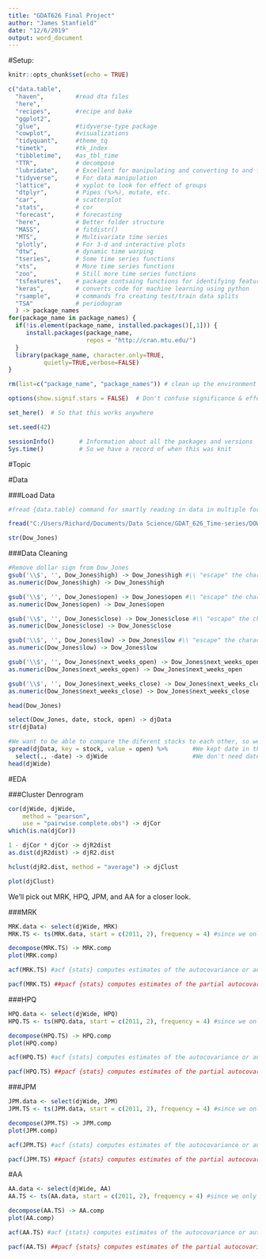 ```yaml
---
title: "GDAT626 Final Project"
author: "James Stanfield"
date: "12/6/2019"
output: word_document
---
```


#Setup:

```r
knitr::opts_chunk$set(echo = TRUE)

c("data.table",
  "haven",         #read dta files
  "here",
  "recipes",       #recipe and bake
  "ggplot2",
  "glue",          #tidyverse-type package
  "cowplot",       #visualizations
  "tidyquant",     #theme_tq
  "timetk",        #tk_index
  "tibbletime",    #as_tbl_time
  "TTR",           # decompose
  "lubridate",     # Excellent for manipulating and converting to and from 'date' data
  "tidyverse",     # For data manipulation
  "lattice",       # xyplot to look for effect of groups
  "dtplyr",        # Pipes (%>%), mutate, etc.
  "car",           # scatterplot
  "stats",         # cor
  "forecast",      # forecasting
  "here",          # Better folder structure
  "MASS",          # fitdistr()
  "MTS",           # Multivariate time series
  "plotly",        # For 3-d and interactive plots
  "dtw",           # dynamic time warping
  "tseries",       # Some time series functions
  "xts",           # More time series functions
  "zoo",           # Still more time series functions
  "tsfeatures",    # package contsaing functions for identifying features of time series
  "keras",         # converts code for machine learning using python
  "rsample",       # commands fro creating test/train data splits
  "TSA"            # periodogram
  ) -> package_names  
for(package_name in package_names) {
  if(!is.element(package_name, installed.packages()[,1])) {
     install.packages(package_name,
                      repos = "http://cran.mtu.edu/")
  }
  library(package_name, character.only=TRUE,
          quietly=TRUE,verbose=FALSE)
}

rm(list=c("package_name", "package_names")) # clean up the environment

options(show.signif.stars = FALSE)  # Don't confuse significance & effect size!

set_here()  # So that this works anywhere

set.seed(42)
```
```r
sessionInfo()       # Information about all the packages and versions
Sys.time()          # So we have a record of when this was knit
```

#Topic

#Data


###Load Data

```r
#fread {data.table} command for smartly reading in data in multiple formats, such as csv or txt

fread("C:/Users/Richard/Documents/Data Science/GDAT_626_Time-series/DOW_JONES/dow_jones_index.data") -> Dow_Jones

str(Dow_Jones)
```

###Data Cleaning

```r
#Remove dollar sign from Dow_Jones
gsub('\\$', '', Dow_Jones$high) -> Dow_Jones$high #\\ "escape" the character
as.numeric(Dow_Jones$high) -> Dow_Jones$high

gsub('\\$', '', Dow_Jones$open) -> Dow_Jones$open #\\ "escape" the character
as.numeric(Dow_Jones$open) -> Dow_Jones$open

gsub('\\$', '', Dow_Jones$close) -> Dow_Jones$close #\\ "escape" the character
as.numeric(Dow_Jones$close) -> Dow_Jones$close

gsub('\\$', '', Dow_Jones$low) -> Dow_Jones$low #\\ "escape" the character
as.numeric(Dow_Jones$low) -> Dow_Jones$low

gsub('\\$', '', Dow_Jones$next_weeks_open) -> Dow_Jones$next_weeks_open #\\ "escape" the character
as.numeric(Dow_Jones$next_weeks_open) -> Dow_Jones$next_weeks_open

gsub('\\$', '', Dow_Jones$next_weeks_close) -> Dow_Jones$next_weeks_close #\\ "escape" the character
as.numeric(Dow_Jones$next_weeks_close) -> Dow_Jones$next_weeks_close

head(Dow_Jones)
```

```r
select(Dow_Jones, date, stock, open) -> djData
str(djData)
```


```r
#We want to be able to compare the diferent stocks to each other, so we will spread {tidyr} them out.
spread(djData, key = stock, value = open) %>%       #We kept date in the previous step, so we could successfully spread
  select(., -date) -> djWide                        #We don't need date anymore, so we can drop it
head(djWide)
```

#EDA

###Cluster Denrogram

```r
cor(djWide, djWide, 
    method = "pearson",
    use = "pairwise.complete.obs") -> djCor
which(is.na(djCor))
```


```r
1 - djCor * djCor -> djR2dist
as.dist(djR2dist) -> djR2.dist
```

```r
hclust(djR2.dist, method = "average") -> djClust

plot(djClust)
```

We'll pick out MRK, HPQ, JPM, and AA for a closer look.

###MRK

```r
MRK.data <- select(djWide, MRK)
MRK.TS <- ts(MRK.data, start = c(2011, 2), frequency = 4) #since we only have 25 weeks, we'll look use periods of a month

decompose(MRK.TS) -> MRK.comp
plot(MRK.comp)
```

```r
acf(MRK.TS) #acf {stats} computes estimates of the autocovariance or autocorrelation function
```

```r
pacf(MRK.TS) ##pacf {stats} computes estimates of the partial autocovariance or autocorrelation function
```


###HPQ

```r
HPQ.data <- select(djWide, HPQ)
HPQ.TS <- ts(HPQ.data, start = c(2011, 2), frequency = 4) #since we only have 25 weeks, we'll look use periods of a month

decompose(HPQ.TS) -> HPQ.comp
plot(HPQ.comp)
```

```r
acf(HPQ.TS) #acf {stats} computes estimates of the autocovariance or autocorrelation function
```

```r
pacf(HPQ.TS) ##pacf {stats} computes estimates of the partial autocovariance or autocorrelation function
```

###JPM

```r
JPM.data <- select(djWide, JPM)
JPM.TS <- ts(JPM.data, start = c(2011, 2), frequency = 4) #since we only have 25 weeks, we'll look use periods of a month

decompose(JPM.TS) -> JPM.comp
plot(JPM.comp)
```

```r
acf(JPM.TS) #acf {stats} computes estimates of the autocovariance or autocorrelation function
```

```r
pacf(JPM.TS) ##pacf {stats} computes estimates of the partial autocovariance or autocorrelation function
```

#AA

```r
AA.data <- select(djWide, AA)
AA.TS <- ts(AA.data, start = c(2011, 2), frequency = 4) #since we only have 25 weeks, we'll look use periods of a month

decompose(AA.TS) -> AA.comp
plot(AA.comp)
```

```r
acf(AA.TS) #acf {stats} computes estimates of the autocovariance or autocorrelation function
```

```r
pacf(AA.TS) ##pacf {stats} computes estimates of the partial autocovariance or autocorrelation function
```











